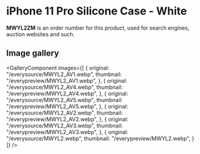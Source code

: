 
# iPhone 11 Pro Silicone Case - White

<Callout type='info' emoji='👉🏻'>**MWYL2ZM** is an order number for this product, used for search engines, auction websites and such.</Callout>

## Image gallery

<GalleryComponent
    images={[
      {
        original: "/everysource/MWYL2_AV1.webp",
        thumbnail: "/everypreview/MWYL2_AV1.webp",
      },
      {
        original: "/everysource/MWYL2_AV4.webp",
        thumbnail: "/everypreview/MWYL2_AV4.webp",
      },
      {
        original: "/everysource/MWYL2_AV5.webp",
        thumbnail: "/everypreview/MWYL2_AV5.webp",
      },
      {
        original: "/everysource/MWYL2_AV2.webp",
        thumbnail: "/everypreview/MWYL2_AV2.webp",
      },
      {
        original: "/everysource/MWYL2_AV3.webp",
        thumbnail: "/everypreview/MWYL2_AV3.webp",
      },
      {
        original: "/everysource/MWYL2.webp",
        thumbnail: "/everypreview/MWYL2.webp",
      }
    ]}
  />
